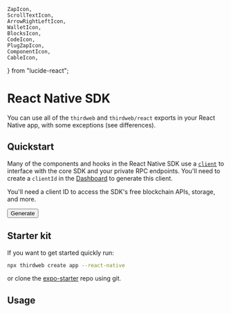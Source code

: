 	ZapIcon,
	ScrollTextIcon,
	ArrowRightLeftIcon,
	WalletIcon,
	BlocksIcon,
	CodeIcon,
	PlugZapIcon,
	ComponentIcon,
	CableIcon,
} from "lucide-react";

# React Native SDK

You can use all of the `thirdweb` and `thirdweb/react` exports in your React Native app, with some exceptions (see differences).

## Quickstart

Many of the components and hooks in the React Native SDK use a [`client`](/typescript/v5/core/client) to interface with the core SDK and your private RPC endpoints. You'll need to create a `clientId` in the [Dashboard](https://thirdweb.com/create-api-key) to generate this client.

<Stack>

<ArticleIconCard
	title="Getting started"
	icon={ZapIcon}
	href="/react-native/v5/getting-started"
	description="Get started with the React Native SDK"
/>

<ArticleIconCard
	title="Differences from React"
	icon={ComponentIcon}
	href="/react-native/v5/differences"
	description="Get to know the differences between React and React Native usage"
/>

<Callout variant="info" title="Have you generated a client ID?">
	<div className="flex flex-col gap-4 items-start">
	<p>
		You'll need a client ID to access the SDK's free blockchain APIs, storage, and more.
	</p>
	<Button variant='outline' asChild>
			<Link href="https://thirdweb.com/create-api-key" target="_blank"> Generate </Link>
	</Button>
	</div>
</Callout>

## Starter kit

If you want to get started quickly run:

```bash
npx thirdweb create app --react-native
```

or clone the [expo-starter](https://github.com/thirdweb-dev/expo-starter) repo using git.

<GithubTemplateCard
	title="Expo + thirdweb starter repo"
	descrption="A starter template for using the thirdweb package in a React Native app"
	href="https://github.com/thirdweb-dev/expo-starter"
/>


## Usage

<ArticleIconCard
	title="TypeScript"
	icon={TypeScriptIcon}
	href="/typescript/v5/client"
	description="Follow the TypeScript docs for functions and types"
/>

<ArticleIconCard
	title="React"
	icon={ReactIcon}
	href="/react/v5"
	description="Follow the React docs for hooks, providers and components"
/>

</Stack>
